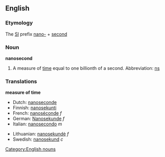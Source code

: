 ==English==
{{wikipediapar|second}}

===Etymology===

The [[SI]] prefix [[nano-]] + [[second]]

===Noun===
'''nanosecond'''

#A measure of [[time]] equal to one billionth of a second.  Abbreviation: [[ns]]

===Translations===
'''measure of time'''
{{top}}
*Dutch: [[nanoseconde]]
*Finnish: [[nanosekunti]]
*French: [[nanoséconde]] ''f''
*German: [[Nanosekunde]] ''f''
*Italian: [[nanosecondo]] ''m''
{{mid}}
*Lithuanian: [[nanosekundė]] ''f''
*Swedish: [[nanosekund]] ''c''
{{bottom}}

[[Category:English nouns]]
